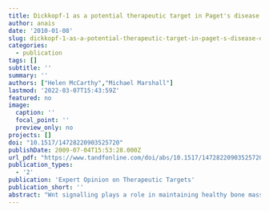 ```yaml
---
title: Dickkopf-1 as a potential therapeutic target in Paget's disease of bone
author: anais
date: '2010-01-08'
slug: dickkopf-1-as-a-potential-therapeutic-target-in-paget-s-disease-of-bone
categories:
  - publication
tags: []
subtitle: ''
summary: ''
authors: ["Helen McCarthy","Michael Marshall"]
lastmod: '2022-03-07T15:43:59Z'
featured: no
image:
  caption: ''
  focal_point: ''
  preview_only: no
projects: []
doi: "10.1517/14728220903525720"
publishDate: 2009-07-04T15:53:28.000Z
url_pdf: "https://www.tandfonline.com/doi/abs/10.1517/14728220903525720?journalCode=iett20"
publication_types:
  - '2'
publication: 'Expert Opinion on Therapeutic Targets'
publication_short: ''
abstract: "Wnt signalling plays a role in maintaining healthy bone mass. Dickkopf-1 (DKK-1) is a soluble inhibitor of Wnt signalling and its excessive expression contributes to bone loss in rheumatoid arthritis and multiple myeloma. New therapeutics have been developed for treatment of these conditions that target DKK-1 expression. DKK-1 is elevated in serum of patients with Paget's disease of the bone (PDB) and evidence is accumulating for a role of DKK-1 in PDB."
---
```

